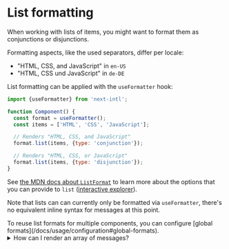 
# List formatting

When working with lists of items, you might want to format them as conjunctions or disjunctions.

Formatting aspects, like the used separators, differ per locale:

- "HTML, CSS, and JavaScript" in `en-US`
- "HTML, CSS und JavaScript" in `de-DE`

List formatting can be applied with the `useFormatter` hook:

```js
import {useFormatter} from 'next-intl';

function Component() {
  const format = useFormatter();
  const items = ['HTML', 'CSS', 'JavaScript'];

  // Renders "HTML, CSS, and JavaScript"
  format.list(items, {type: 'conjunction'});

  // Renders "HTML, CSS, or JavaScript"
  format.list(items, {type: 'disjunction'});
}
```

See [the MDN docs about `ListFormat`](https://developer.mozilla.org/en-US/docs/Web/JavaScript/Reference/Global_Objects/Intl/ListFormat) to learn more about the options that you can provide to `list` ([interactive explorer](https://www.intl-explorer.com/ListFormat)).

Note that lists can can currently only be formatted via `useFormatter`, there's no equivalent inline syntax for messages at this point.

<Callout>
  To reuse list formats for multiple components, you can configure [global
  formats](/docs/usage/configuration#global-formats).
</Callout>

<details>
<summary>How can I render an array of messages?</summary>

See the [arrays of messages guide](/docs/usage/messages#arrays-of-messages).

</details>
